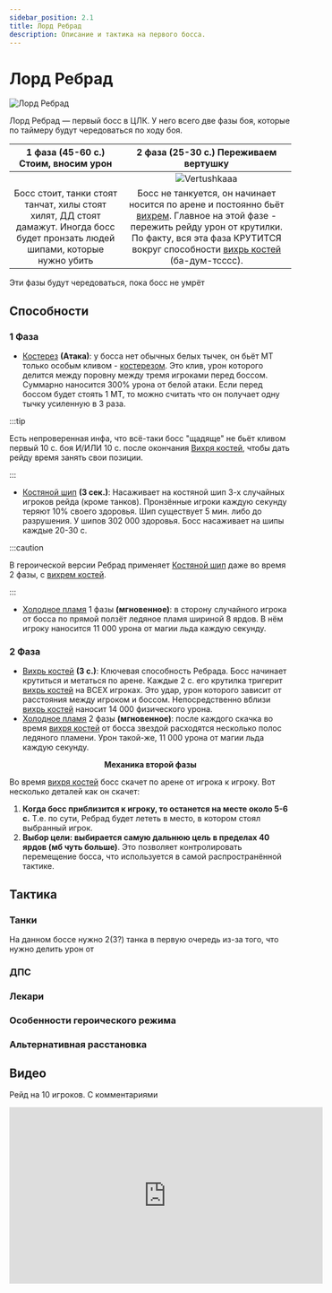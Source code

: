 ```yaml
---
sidebar_position: 2.1
title: Лорд Ребрад
description: Описание и тактика на первого босса.
---
```


# Лорд Ребрад

![Лорд Ребрад](/img/icc/Lord_Marrowgar/Lord_Marrowgar.jpg)

Лорд Ребрад — первый босс в ЦЛК. У него всего две фазы боя, которые по таймеру будут чередоваться по ходу боя.

|                                               1 фаза (45-60 с.) Стоим, вносим урон                                               |                                                                                                                                    2 фаза (25-30 c.)     Переживаем вертушку                                                                                                                                     |
|:--------------------------------------------------------------------------------------------------------------------------------:|:----------------------------------------------------------------------------------------------------------------------------------------------------------------------------------------------------------------------------------------------------------------------------------------------------------------:|
|                                                                                                                                  |                                                                                                                           ![Vertushkaaa](/img/icc/Lord_Marrowgar/Lord_bone_storm.gif)                                                                                                                            |
| Босс стоит, танки стоят танчат, хилы стоят хилят, ДД стоят дамажут. Иногда босс будет пронзать людей шипами, которые нужно убить | Босс не танкуется, он начинает носится по арене и постоянно бьёт [вихрем](https://www.wowhead.com/wotlk/ru/spell=69076). Главное на этой фазе - пережить рейду урон от крутилки. По факту, вся эта фаза КРУТИТСЯ вокруг способности [вихрь костей](https://www.wowhead.com/wotlk/ru/spell=69076) (ба-дум-тсссс). |

Эти фазы будут чередоваться, пока босс не умрёт

## Способности

### 1 Фаза

- [Костерез](https://www.wowhead.com/wotlk/ru/spell=69055) **(Атака)**: у босса нет обычных белых тычек, он бьёт МТ
  только особым кливом - [костерезом](https://www.wowhead.com/wotlk/ru/spell=69055). Это клив, урон которого делится
  между поровну между тремя игроками перед боссом. Суммарно наносится 300% урона от белой атаки. Если перед боссом будет
  стоять 1 МТ, то можно считать что он получает одну тычку усиленную в 3 раза.

:::tip

Есть непроверенная инфа, что всё-таки босс "щадяще" не бьёт кливом первый 10 с. боя И/ИЛИ 10 с. после
окончания [Вихря костей](https://www.wowhead.com/wotlk/ru/spell=69076), чтобы дать рейду время занять свои позиции.

:::

- [Костяной шип](https://www.wowhead.com/wotlk/ru/spell=69057) **(3 сек.)**: Насаживает на костяной шип 3-х случайных
  игроков рейда (кроме танков). Пронзённые игроки каждую секунду теряют 10% своего здоровья. Шип существует 5 мин. либо
  до разрушения. У шипов 302 000 здоровья. Босс насаживает на шипы каждые 20-30 с.

:::caution

В героической версии Ребрад применяет [Костяной шип](https://www.wowhead.com/wotlk/ru/spell=69057)
даже во время 2 фазы, с [вихрем костей](https://www.wowhead.com/wotlk/ru/spell=69076).

:::

- [Холодное пламя](https://www.wowhead.com/wotlk/ru/spell=69140) 1 фазы **(мгновенное)**: в сторону случайного игрока от
  босса
  по прямой ползёт ледяное пламя шириной 8 ярдов. В нём игроку наносится 11 000 урона от
  магии <span className="dmg-ice">льда</span> каждую секунду.

### 2 Фаза

- [Вихрь костей](https://www.wowhead.com/wotlk/ru/spell=69076) **(3 с.)**: Ключевая способность Ребрада. Босс начинает
  крутиться и метаться по арене.
  Каждые 2 с. его крутилка тригерит [вихрь костей](https://www.wowhead.com/wotlk/ru/spell=69075) на ВСЕХ игроках. Это
  удар, урон которого зависит от расстояния между игроком и боссом. Непосредственно
  вблизи [вихрь костей](https://www.wowhead.com/wotlk/ru/spell=69075) наносит 14 000 <span className="dmg-phis">
  физического</span> урона.
- [Холодное пламя](https://www.wowhead.com/wotlk/ru/spell=69140) 2 фазы **(мгновенное)**: после каждого скачка во
  время [вихря костей](https://www.wowhead.com/wotlk/ru/spell=69076) от босса звездой расходятся несколько полос
  ледяного пламени. Урон такой-же, 11 000 урона от
  магии <span className="dmg-ice">льда</span> каждую секунду.

<center>
  <b>Механика второй фазы</b>
</center>

Во время [вихря костей](https://www.wowhead.com/wotlk/ru/spell=69076) босс скачет по арене от игрока к игроку. Вот
несколько деталей как он скачет:

1. **Когда босс приблизится к игроку, то останется на месте около 5-6 с.** Т.е. по сути, Ребрад будет лететь в место, в
   котором стоял выбранный игрок.
2. **Выбор цели: выбирается самую дальнюю цель в пределах 40 ярдов (мб чуть больше)**. Это позволяет контролировать
   перемещение босса, что используется в самой распространённой тактике.

## Тактика

### Танки

На данном боссе нужно 2(3?) танка в первую очередь из-за того, что нужно делить урон от

### ДПС

### Лекари

### Особенности героического режима

### Альтернативная расстановка

## Видео

Рейд на 10 игроков. С комментариями
<iframe 
  width="560" 
  height="315" 
  src="https://www.youtube.com/embed/X76JrFpY9dQ" 
  title="YouTube video player" 
  frameBorder="0" 
  allow="accelerometer; autoplay; clipboard-write; encrypted-media; gyroscope; picture-in-picture; web-share"
  allowFullScreen>
</iframe>


